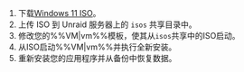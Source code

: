 1. 下载[Windows 11 ISO](https://www.microsoft.com/en-us/software-download/windows11)。
2. 上传 ISO 到 Unraid 服务器上的 `isos` 共享目录中。
3. 修改您的%%VM|vm%%模板，使其从`isos`共享中的ISO启动。
4. 从ISO启动%%VM|vm%%并执行全新安装。
5. 重新安装您的应用程序并从备份中恢复数据。
